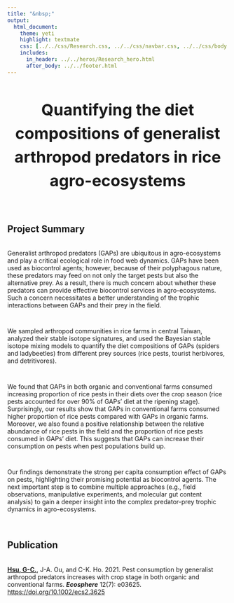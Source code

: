 ```yaml
---
title: "&nbsp;"
output:
  html_document:
    theme: yeti
    highlight: textmate
    css: [../../css/Research.css, ../../css/navbar.css, ../../css/body.css]
    includes:
      in_header: ../../heros/Research_hero.html
      after_body: ../../footer.html
---
```


<style>
h1 {text-align: center !important; 
   font-weight: bold !important; 
   font-size: 36px !important;
   line-height: 1.5em;}
   
h2 {font-weight: bold !important;} 
   
.External_link{
  border-radius: 5px;
  border: none;
  text-align: center;
  text-decoration: none;
  display: inline-block;
  width: 60px;
}

</style>

<div>
# Quantifying the diet compositions of generalist arthropod predators in rice agro-ecosystems
</div>

<br>

## Project Summary
<div style="height: 0.25em;"></div>

Generalist arthropod predators (GAPs) are ubiquitous in agro-ecosystems and play a critical ecological role in food web dynamics. GAPs have been used as biocontrol agents; however, because of their polyphagous nature, these predators may feed on not only the target pests but also the alternative prey. As a result, there is much concern about whether these predators can provide effective biocontrol services in agro-ecosystems. Such a concern necessitates a better understanding of the trophic interactions between GAPs and their prey in the field.    

<div style="height: 1em;"></div>
We sampled arthropod communities in rice farms in central Taiwan, 
analyzed their stable isotope signatures, and used the Bayesian stable isotope mixing models to quantify the diet compositions of GAPs (spiders and ladybeetles) from different prey sources (rice pests, tourist herbivores, and detritivores).

<div style="height: 1em;"></div>

We found that GAPs in both organic and conventional farms consumed increasing proportion of rice pests in their diets over the crop season (rice pests accounted for over 90% of GAPs' diet at the ripening stage). Surprisingly, our results show that GAPs in conventional farms consumed higher proportion of rice pests compared with GAPs in organic farms. Moreover, we also found a positive relationship between the relative abundance of rice pests in the field and the proportion of rice pests consumed in GAPs' diet. This suggests that GAPs can increase their consumption on pests when pest populations build up.

<div style="height: 1em;"></div>

Our findings demonstrate the strong per capita consumption effect of GAPs on pests, highlighting their promising potential as biocontrol agents. The next important step is to combine multiple approaches (e.g., field observations, manipulative experiments, and molecular gut content analysis) to gain a deeper insight into the complex predator-prey trophic dynamics in agro-ecosystems.

<br>

## Publication
<div style="height: 0.25em;"></div>

<p><b><u>Hsu, G-C.</u></b>, J-A. Ou, and C-K. Ho. 2021. Pest consumption by generalist arthropod predators increases with crop stage in both organic and conventional farms. <i>**Ecosphere**</i> 12(7): e03625. <a href="https://doi.org/10.1002/ecs2.3625" target="_blank"> https://doi.org/10.1002/ecs2.3625</a></p>










